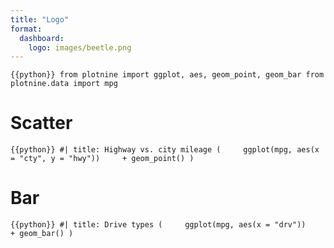 ```yaml
---
title: "Logo"
format: 
  dashboard:
    logo: images/beetle.png
---
```


```{{python}}
from plotnine import ggplot, aes, geom_point, geom_bar
from plotnine.data import mpg
```

# Scatter

```{{python}}
#| title: Highway vs. city mileage
(
    ggplot(mpg, aes(x = "cty", y = "hwy"))
    + geom_point()
)
```

# Bar

```{{python}}
#| title: Drive types
(
    ggplot(mpg, aes(x = "drv"))
    + geom_bar()
)
```